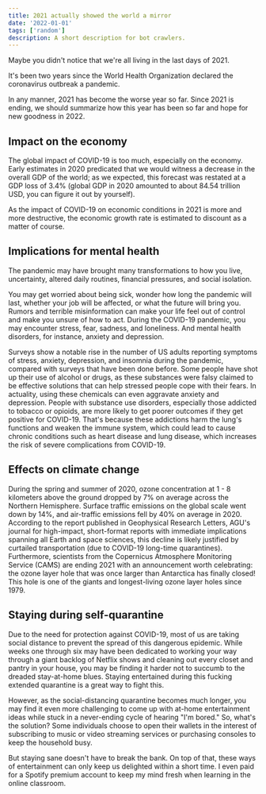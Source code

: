 ```yaml
---
title: 2021 actually showed the world a mirror
date: '2022-01-01'
tags: ['random']
description: A short description for bot crawlers.
---
```


Maybe you didn't notice that we're all living in the last days of 2021.

It's been two years since the World Health Organization declared the coronavirus outbreak a pandemic.

In any manner, 2021 has become the worse year so far. Since 2021 is ending, we should summarize how this year has been so far and hope for new goodness in 2022.

## Impact on the economy

The global impact of COVID-19 is too much, especially on the economy. Early estimates in 2020 predicated that we would witness a decrease in the overall GDP of the world; as we expected, this forecast was restated at a GDP loss of 3.4% (global GDP in 2020 amounted to about 84.54 trillion USD, you can figure it out by yourself).

As the impact of COVID-19 on economic conditions in 2021 is more and more destructive, the economic growth rate is estimated to discount as a matter of course.

## Implications for mental health

The pandemic may have brought many transformations to how you live, uncertainty, altered daily routines, financial pressures, and social isolation.

You may get worried about being sick, wonder how long the pandemic will last, whether your job will be affected, or what the future will bring you. Rumors and terrible misinformation can make your life feel out of control and make you unsure of how to act. During the COVID-19 pandemic, you may encounter stress, fear, sadness, and loneliness. And mental health disorders, for instance, anxiety and depression.

Surveys show a notable rise in the number of US adults reporting symptoms of stress, anxiety, depression, and insomnia during the pandemic, compared with surveys that have been done before. Some people have shot up their use of alcohol or drugs, as these substances were falsy claimed to be effective solutions that can help stressed people cope with their fears. In actuality, using these chemicals can even aggravate anxiety and depression. People with substance use disorders, especially those addicted to tobacco or opioids, are more likely to get poorer outcomes if they get positive for COVID-19. That's because these addictions harm the lung's functions and weaken the immune system, which could lead to cause chronic conditions such as heart disease and lung disease, which increases the risk of severe complications from COVID-19.

## Effects on climate change

During the spring and summer of 2020, ozone concentration at 1 - 8 kilometers above the ground dropped by 7% on average across the Northern Hemisphere. Surface traffic emissions on the global scale went down by 14%, and air-traffic emissions fell by 40% on average in 2020. According to the report published in Geophysical Research Letters, AGU's journal for high-impact, short-format reports with immediate implications spanning all Earth and space sciences, this decline is likely justified by curtailed transportation (due to COVID-19 long-time quarantines). Furthermore, scientists from the Copernicus Atmosphere Monitoring Service (CAMS) are ending 2021 with an announcement worth celebrating: the ozone layer hole that was once larger than Antarctica has finally closed! This hole is one of the giants and longest-living ozone layer holes since 1979.

## Staying during self-quarantine

Due to the need for protection against COVID-19, most of us are taking social distance to prevent the spread of this dangerous epidemic. While weeks one through six may have been dedicated to working your way through a giant backlog of Netflix shows and cleaning out every closet and pantry in your house, you may be finding it harder not to succumb to the dreaded stay-at-home blues. Staying entertained during this fucking extended quarantine is a great way to fight this.

However, as the social-distancing quarantine becomes much longer, you may find it even more challenging to come up with at-home entertainment ideas while stuck in a never-ending cycle of hearing "I'm bored." So, what's the solution? Some individuals choose to open their wallets in the interest of subscribing to music or video streaming services or purchasing consoles to keep the household busy.

But staying sane doesn't have to break the bank. On top of that, these ways of entertainment can only keep us delighted within a short time. I even paid for a Spotify premium account to keep my mind fresh when learning in the online classroom.
